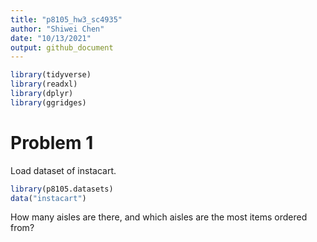 ```yaml
---
title: "p8105_hw3_sc4935"
author: "Shiwei Chen"
date: "10/13/2021"
output: github_document
---
```


```r
library(tidyverse)
library(readxl)
library(dplyr)
library(ggridges)
```


# Problem 1

Load dataset of instacart.

```r
library(p8105.datasets)
data("instacart")
```

How many aisles are there, and which aisles are the most items ordered from?
